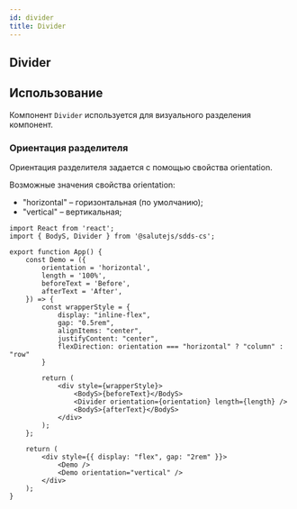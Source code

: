 ```yaml
---
id: divider
title: Divider
---
```



## Divider
<Description name="Divider" />
<PropsTable name="Divider" exclude={['css']} />

## Использование
Компонент `Divider` используется для визуального разделения компонент.

### Ориентация разделителя
Ориентация разделителя задается с помощью свойства orientation.

Возможные значения свойства orientation:
+ "horizontal" – горизонтальная (по умолчанию);
+ "vertical" – вертикальная;

```tsx live
import React from 'react';
import { BodyS, Divider } from '@salutejs/sdds-cs';

export function App() {
    const Demo = ({
        orientation = 'horizontal',
        length = '100%',
        beforeText = 'Before',
        afterText = 'After',
    }) => {
        const wrapperStyle = {
            display: "inline-flex",
            gap: "0.5rem",
            alignItems: "center",
            justifyContent: "center",
            flexDirection: orientation === "horizontal" ? "column" : "row"
        }

        return (
            <div style={wrapperStyle}>
                <BodyS>{beforeText}</BodyS>
                <Divider orientation={orientation} length={length} />
                <BodyS>{afterText}</BodyS>
            </div>
        );
    };

    return (
        <div style={{ display: "flex", gap: "2rem" }}>
            <Demo />
            <Demo orientation="vertical" />
        </div>
    );
}
```
